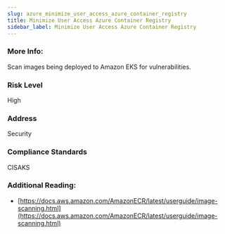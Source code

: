 ```yaml
---
slug: azure_minimize_user_access_azure_container_registry
title: Minimize User Access Azure Container Registry
sidebar_label: Minimize User Access Azure Container Registry
---
```


### More Info:

Scan images being deployed to Amazon EKS for vulnerabilities.

### Risk Level

High

### Address

Security

### Compliance Standards

CISAKS

### Additional Reading:

- [https://docs.aws.amazon.com/AmazonECR/latest/userguide/image-scanning.html](https://docs.aws.amazon.com/AmazonECR/latest/userguide/image-scanning.html) 

